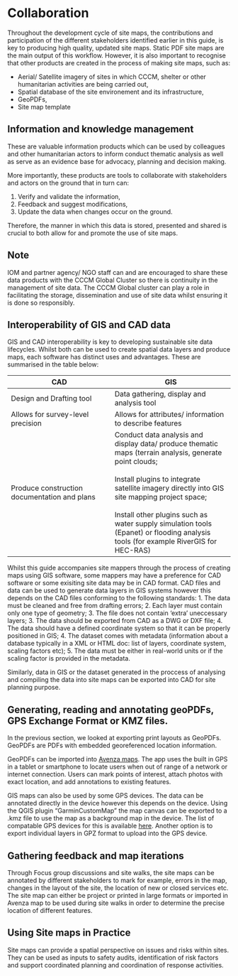 # Collaboration
Throughout the development cycle of site maps, the contributions and participation of the different stakeholders identified earlier in this guide, is key to producing high quality, updated site maps. 
Static PDF site maps are the main output of this workflow. However, it is also important to recognise that other products are created in the process of making site maps, such as:

 - Aerial/ Satellite imagery of sites in which CCCM, shelter or other humanitarian activities are being carried out,
 - Spatial database of the site environement and its infrastructure,
 - GeoPDFs,
 - Site map template

## Information and knowledge management
These are valuable information products which can be used by colleagues and other humanitarian actors to inform conduct thematic analysis as well as serve as an evidence base for advocacy, planning and decision making. 

More importantly, these products are tools to collaborate with stakeholders and actors on the ground that in turn can:
 
1. Verify and validate the information, 
2. Feedback and suggest modifications,
3. Update the data when changes occur on the ground. 

Therefore, the manner in which this data is stored, presented and shared is crucial to both allow for and promote the use of site maps. 

:::{.callout-note}
## Note
IOM and partner agency/ NGO staff can and are encouraged to share these data products with the CCCM Global Cluster so there is continuity in the management of site data. The CCCM Global cluster can play a role in facilitating the storage, dissemination and use of site data whilst ensuring it is done so responsibly. 
:::

## Interoperability of GIS and CAD data
GIS and CAD interoperability is key to developing sustainable site data lifecycles. Whilst both can be used to create spatial data layers and produce maps, each software has distinct uses and advantages. These are summarised in the table below:

| CAD | GIS |
|-------|--------|
|Design and Drafting tool|Data gathering, display and analysis tool|
|Allows for survey-level precision|Allows for attributes/ information to describe features|
|Produce construction documentation and plans|Conduct data analysis and display data/ produce thematic maps (terrain analysis, generate point clouds; <br><br> Install plugins to integrate satellite imagery directly into GIS site mapping project space; <br><br> Install other plugins such as water supply simulation tools (Epanet) or flooding analysis tools (for example RiverGIS for HEC-RAS)|

Whilst this guide accompanies site mappers through the process of creating maps using GIS software, some mappers may have a preference for CAD software or some exisiting site data may be in CAD format. CAD files and data can be used to generate data layers in GIS systems however this depends on the CAD files conforming to the following standards:
1. The data must be cleaned and free from drafting errors;
2. Each layer must contain only one type of geometry;
3. The file does not contain 'extra' uneccessary layers;
3. The data should be exported from CAD as a DWG or DXF file;
4. The data should have a defined coordinate system so that it can be properly positioned in GIS; 
4. The dataset comes with metadata (information about a database typically in a XML or HTML doc: list of layers, coordinate system, scaling factors etc);
5. The data must be either in real-world units or if the scaling factor is provided in the metadata.

Similarly, data in GIS or the dataset generated in the proccess of analysing and compiling the data into site maps can be exported into CAD for site planning purpose. 

## Generating, reading and annotating geoPDFs, GPS Exchange Format or KMZ files.
In the previous section, we looked at exporting print layouts as GeoPDFs. GeoPDFs are PDFs with embedded georeferenced location information. 

GeoPDFs can be imported into [Avenza maps](https://www.avenzamaps.com/mobile-maps?campaignid=10221828697&adgroupid=102940455500&adid=453328850375&gclid=Cj0KCQiAg_KbBhDLARIsANx7wAxTp38Kmz11Ou-eCXzYSF_EkQpvBq3PvAo3sxuIS88hZMkaglVMWSAaAtEFEALw_wcB). The app uses the built in GPS in a tablet or smartphone to locate users when out of range of a network or internet connection. Users can mark points of interest, attach photos with exact location, and add annotations to existing features. 

GIS maps can also be used by some GPS devices. The data can be annotated directly in the device however this depends on the device. Using the QGIS plugin "GarminCustomMap" the map canvas can be exported to a .kmz file to use the map as a background map in the device. The list of compatable GPS devices for this is available [here](https://plugins.qgis.org/plugins/GarminCustomMap/). Another option is to export individual layers in GPZ format to upload into the GPS device.

## Gathering feedback and map iterations
Through Focus group discussions and site walks, the site maps can be annotated by different stakeholders to mark for example, errors in the map, changes in the layout of the site, the location of new or closed services etc. The site map can either be project or printed in large formats or imported in Avenza map to be used during site walks in order to determine the precise location of different features.  

## Using Site maps in Practice
Site maps can provide a spatial perspective on issues and risks within sites. They can be used as inputs to safety audits, identification of risk factors and support coordinated planning and coordination of response activities. 



